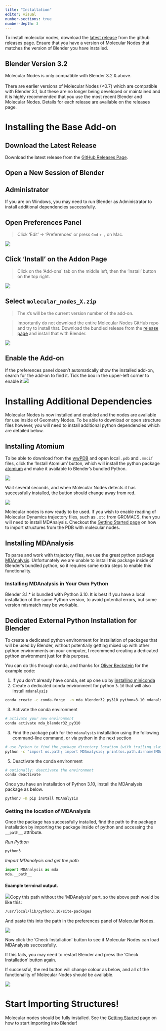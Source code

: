 ```yaml
---
title: "Installation"
editor: visual
number-sections: true
number-depth: 3
---
```


To install molecular nodes, download the [latest release](https://github.com/BradyAJohnston/MolecularNodes/releases) from the github releases page.
Ensure that you have a version of Molecular Nodes that matches the version of Blender you have installed.

::: callout-caution
## Blender Version 3.2

Molecular Nodes is only compatible with Blender 3.2 & above.
\
\
There are earlier versions of Molecular Nodes (\<0.7) which are compatible with Blender 3.1, but these are no longer being developed or maintained and it is highly recommended that you use the most recent Blender and Molecular Nodes.
Details for each release are available on the releases page.
:::

# Installing the Base Add-on

## Download the Latest Release

Download the latest release from the [GitHub Releases Page](https://github.com/BradyAJohnston/MolecularNodes/releases/).

## Open a New Session of Blender

::: callout-warning
## Administrator

If you are on Windows, you may need to run Blender as Administrator to install additional dependencies successfully.
:::

## Open Preferences Panel

> Click 'Edit' -\> 'Preferences' or press `Cmd` + `,` on Mac.

![](images/paste-C558F8AE.png)

## Click 'Install' on the Addon Page

> Click on the 'Add-ons\` tab on the middle left, then the 'Install' button on the top right.

![](images/paste-87E679C7.png)

## Select `molecular_nodes_X.zip`

> The `X`'s will be the current version number of the add-on.

> Importantly do not download the entire Molecular Nodes GitHub repo and try to install that.
> Download the bundled release from the [release page](https://github.com/BradyAJohnston/MolecularNodes/releases) and install that with Blender.

![](images/CleanShot%202022-05-19%20at%2012.40.08-01.png)

## Enable the Add-on

If the preferences panel doesn't automatically show the installed add-on, search for the add-on to find it.
Tick the box in the upper-left corner to enable it.![](images/CleanShot%202022-05-19%20at%2014.54.44.png)

# Installing Additional Dependencies

Molecular Nodes is now installed and enabled and the nodes are available for use inside of Geometry Nodes.
To be able to download or open structure files however, you will need to install additional python dependencies which are detailed below.

## Installing Atomium

To be able to download from the [wwPDB](https://www.rcsb.org/) and open local `.pdb` and `.mmcif` files, click the 'Install Atomium' button, which will install the python package [atomium](https://github.com/samirelanduk/atomium) and make it available to Blender's bundled Python.

![](images/paste-7EC7BE50.png)

Wait several seconds, and when Molecular Nodes detects it has successfully installed, the button should change away from red.

![](images/paste-ABE4999D.png)

Molecular nodes is now ready to be used.
If you wish to enable reading of Molecular Dynamics trajectory files, such as `.xtc` from GROMACS, then you will need to install MDAnalysis.
Checkout the [Getting Started page](getting-started.qmd) on how to import structures from the PDB with molecular nodes.

## Installing MDAnalysis

To parse and work with trajectory files, we use the great python package [MDAnalysis](https://github.com/MDAnalysis/mdanalysis).
Unfortunately we are unable to install this package inside of Blender's bundled python, so it requires some extra steps to enable this functionality.

### Installing MDAnalysis in Your Own Python

Blender 3.1.\* is bundled with Python 3.10.
It is best if you have a local installation of the same Python version, to avoid potential errors, but some version mismatch may be workable.

::: {.callout-tip collapse="true"}
## Dedicated External Python Installation for Blender

To create a dedicated python environment for installation of packages that will be used by Blender, without potentially getting mixed up with other python environments on your computer, I recommend creating a dedicated python environment just for this purpose.

You can do this through conda, and thanks for [Oliver Beckstein](https://github.com/BradyAJohnston/MolecularNodes/issues/24#issuecomment-1174434784) for the example code:

1.  If you don't already have conda, set up one up by [installing miniconda](https://docs.conda.io/en/latest/miniconda.html#installing)
2.  Create a dedicated conda environment for python `3.10` that will also install `mdanalysis`

``` bash
conda create -c conda-forge  -n mda_blender32_py310 python=3.10 mdanalysi
```

3.  Activate the conda environment

``` bash
# activate your new environment
conda activate mda_blender32_py310
```

3.  Find the package path for the `mdanalysis` installation using the following command-line command, or via python in the next section

``` bash
# use Python to find the package directory location (with trailing slash removed...)
python -c "import os.path; import MDAnalysis; print(os.path.dirname(MDAnalysis.__path__[0]))"
```

5.  Deactivate the conda environment

``` bash
# optionally: deactivate the environment
conda deactivate
```
:::

Once you have an installation of Python 3.10, install the MDAnalysis package as below.

``` bash
python3 -m pip install MDAnalysis
```

### Getting the location of MDAnalysis {#mda-location}

Once the package has successfully installed, find the path to the package installation by importing the package inside of python and accessing the `__path__` attribute.

*Run Python*

``` bash
python3
```

*Import MDanalysis and get the path*

``` python
import MDAnalysis as mda
mda.__path__
```

#### Example terminal output.

![](images/paste-751E10EC.png)Copy this path without the 'MDAnalysis' part, so the above path would be like this:

``` bash
/usr/local/lib/python3.10/site-packages
```

And paste this into the path in the preferences panel of Molecular Nodes.

![](images/paste-7F1671FC.png)

Now click the 'Check Installation' button to see if Molecular Nodes can load MDAnalysis successfully.

If this fails, you may need to restart Blender and press the 'Check Installation' button again.

If successful, the red button will change colour as below, and all of the functionality of Molecular Nodes should be available.

![](images/paste-E37EB6E8.png)

# Start Importing Structures!

Molecular nodes should be fully installed.
See the [Getting Started](getting-started.qmd) page on how to start importing into Blender!
